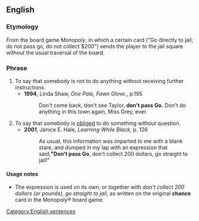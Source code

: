 ==English==

===Etymology===
From the board game ''Monopoly'', in which a certain card ("Go directly to jail; do not pass go, do not collect $200") sends the player to the jail square without the usual traversal of the board.

===Phrase===
{{head|en|phrase|head=[[don't]] [[pass]] [[go]]}}

# To say that somebody is not to do anything without receiving further instructions.
#* '''1994''', Linda Shaw, ''One Pale, Fawn Glove.'', p.195
#*: Don't come back, don't see Taylor, '''don't pass Go.''' Don't do anything in this town again, Miss Grey, ever.
# To say that somebody is [[obliged]] to do something without question.
#* '''2001''', Janice E. Hale, ''Learning While Black'', p. 126
#*: As usual, this information was imparted to me with a blank stare, and dumped in my lap with an expression that said,''' "Don't pass Go''', don't collect 200 dollars, go straight to jail!"

====Usage notes====
* The expression is used on its own, or together with ''don't collect 200 dollars (or pounds), go straight to jail'', as written on the original '''chance''' card in the Monopoly® board game.

[[Category:English sentences]]